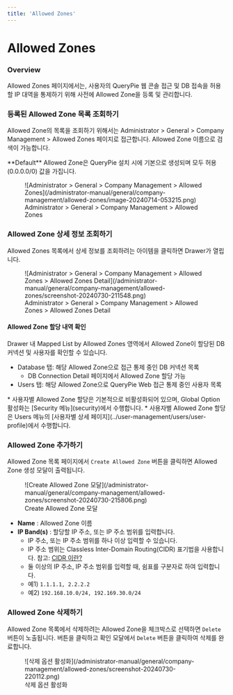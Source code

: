 ```yaml
---
title: 'Allowed Zones'
---
```



# Allowed Zones

### Overview

Allowed Zones 페이지에서는, 사용자의 QueryPie 웹 콘솔 접근 및 DB 접속을 허용할 IP 대역을 통제하기 위해 사전에 Allowed Zone을 등록 및 관리합니다.


### 등록된 Allowed Zone 목록 조회하기

Allowed Zone의 목록을 조회하기 위해서는 Administrator &gt; General &gt; Company Management &gt; Allowed Zones 페이지로 접근합니다. Allowed Zone 이름으로 검색이 가능합니다.

<Callout type="info">
**Default**  Allowed Zone은 QueryPie 설치 시에 기본으로 생성되며 모두 허용(0.0.0.0/0) 값을 가집니다.
</Callout>

<figure data-layout="center" data-align="center">
![Administrator &gt; General &gt; Company Management &gt; Allowed Zones](/administrator-manual/general/company-management/allowed-zones/image-20240714-053215.png)
<figcaption>
Administrator &gt; General &gt; Company Management &gt; Allowed Zones
</figcaption>
</figure>


### Allowed Zone 상세 정보 조회하기

Allowed Zones 목록에서 상세 정보를 조회하려는 아이템을 클릭하면 Drawer가 열립니다.

<figure data-layout="center" data-align="center">
![Administrator &gt; General &gt; Company Management &gt; Allowed Zones &gt; Allowed Zones Detail](/administrator-manual/general/company-management/allowed-zones/screenshot-20240730-211548.png)
<figcaption>
Administrator &gt; General &gt; Company Management &gt; Allowed Zones &gt; Allowed Zones Detail
</figcaption>
</figure>

#### Allowed Zone 할당 내역 확인

Drawer 내 Mapped List by Allowed Zones 영역에서 Allowed Zone이 할당된 DB 커넥션 및 사용자를 확인할 수 있습니다.

* Database 탭: 해당 Allowed Zone으로 접근 통제 중인 DB 커넥션 목록
    * DB Connection Detail 페이지에서 Allowed Zone 할당 가능
* Users 탭: 해당 Allowed Zone으로 QueryPie Web 접근 통제 중인 사용자 목록

<Callout type="info">
* 사용자별 Allowed Zone 할당은 기본적으로 비활성화되어 있으며, Global Option 활성화는 [Security 메뉴](security)에서 수행합니다. 
* 사용자별 Allowed Zone 할당은 Users 메뉴의 [사용자별 상세 페이지](../user-management/users/user-profile)에서 수행합니다.
</Callout>


### Allowed Zone 추가하기

Allowed Zone 목록 페이지에서 `Create Allowed Zone` 버튼을 클릭하면 Allowed Zone 생성 모달이 출력됩니다.

<figure data-layout="center" data-align="center">
![Create Allowed Zone 모달](/administrator-manual/general/company-management/allowed-zones/screenshot-20240730-215806.png)
<figcaption>
Create Allowed Zone 모달
</figcaption>
</figure>

*  **Name**  : Allowed Zone 이름 
*  **IP Band(s)**  : 할당할 IP 주소, 또는 IP 주소 범위를 입력합니다.
    * IP 주소, 또는 IP 주소 범위를 하나 이상 입력할 수 있습니다.
    * IP 주소 범위는 Classless Inter-Domain Routing(CIDR) 표기법을 사용합니다. 참고: [CIDR 이란?](https://aws.amazon.com/ko/what-is/cidr/)
    * 둘 이상의 IP 주소, IP 주소 범위를 입력할 때, 쉼표를 구분자로 하여 입력합니다.
    * 예1) `1.1.1.1, 2.2.2.2`
    * 예2) `192.168.10.0/24, 192.169.30.0/24`


### Allowed Zone 삭제하기

Allowed Zone 목록에서 삭제하려는 Allowed Zone을 체크박스로 선택하면 `Delete` 버튼이 노출됩니다. 버튼을 클릭하고 확인 모달에서 `Delete` 버튼을 클릭하여 삭제를 완료합니다.

<figure data-layout="center" data-align="center">
![삭제 옵션 활성화](/administrator-manual/general/company-management/allowed-zones/screenshot-20240730-220112.png)
<figcaption>
삭제 옵션 활성화
</figcaption>
</figure>


